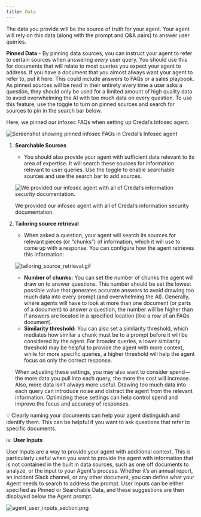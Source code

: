 ```yaml
---
title: Data
---
```


The data you provide will be the source of truth for your agent. Your agent will rely on this data (along with the prompt and Q&A pairs) to answer user queries.

   **Pinned Data** - By pinning data sources, you can instruct your agent to refer to certain sources when answering _every_ user query. You should use this for documents that will relate to most queries you expect your agent to address. If you have a document that you almost always want your agent to refer to, put it here. This could include answers to FAQs or a sales playbook. As pinned sources will be read in their entirety every time a user asks a question, they should only be used for a limited amount of high quality data to avoid overwhelming the AI with too much data on every question.
To use this feature, use the toggle to turn on pinned sources and search for sources to pin in the search bar below.

Here, we pinned our infosec FAQs when setting up Credal’s Infosec agent.

![Screenshot showing pinned infosec FAQs in Credal’s Infosec agent](/docs/assets/copilots/pinned_infosec_FAQs_example.png)


1. **Searchable Sources**
   - You should also provide your agent with sufficient data relevant to its area of expertise. It will search these sources for information relevant to user queries. Use the toggle to enable searchable sources and use the search bar to add sources.

   ![We provided our infosec agent with all of Credal’s information security documentation.](/docs/assets/copilots/infosec_copilot_searchable_data_example.png)

   We provided our infosec agent with all of Credal’s information security documentation.

2. **Tailoring source retrieval**
   - When asked a question, your agent will search its sources for relevant pieces (or “chunks”) of information, which it will use to come up with a response. You can configure how the agent retrieves this information:

   ![tailoring_source_retrieval.gif](/docs/assets/copilots/tailoring_source_retrieval.gif)

   - **Number of chunks:** You can set the number of chunks the agent will draw on to answer questions. This number should be set the lowest possible value that generates accurate answers to avoid drawing too much data into every prompt (and overwhelming the AI). Generally, where agents will have to look at more than one document (or parts of a document) to answer a question, the number will be higher than if answers are located in a specified location (like a row of an FAQs document).
   - **Similarity threshold:** You can also set a similarity threshold, which mediates how similar a chunk must be to a prompt before it will be considered by the agent. For broader queries, a lower similarity threshold may be helpful to provide the agent with more context, while for more specific queries, a higher threshold will help the agent focus on only the correct response.

   When adjusting these settings, you may also want to consider spend—the more data you pull into each query, the more the cost will increase. Also, more data isn’t always more useful. Drawing too much data into each query can introduce noise and distract the agent from the relevant information. Optimizing these settings can help control spend and improve the focus and accuracy of responses.

<aside>
💡 Clearly naming your documents can help your agent distinguish and identify them. This can be helpful if you want to ask questions that refer to specific documents.

</aside>

iv. **User Inputs**

User Inputs are a way to provide your agent with additional context. This is particularly useful when you want to provide the agent with information that is not contained in the built in data sources, such as one off documents to analyze, or the input to your Agent's process.
Whether it’s an annual report, an incident Slack channel, or any other document, you can define what your Agent needs to search to address the prompt. User Inputs can be either specified as Pinned or Searchable Data, and these suggestions are then displayed below the Agent prompt.

![agent_user_inputs_section.png](/docs/assets/copilots/copilot_user_inputs_section.png)
